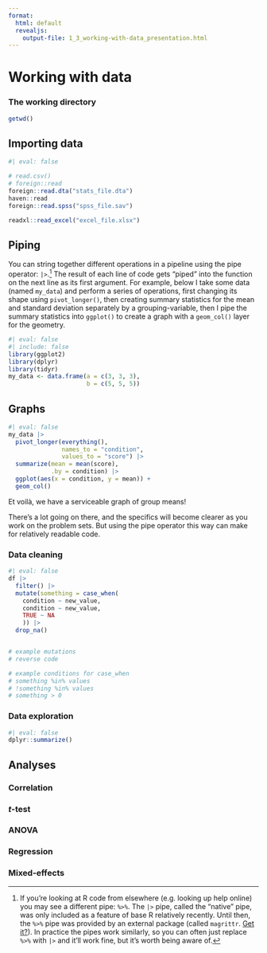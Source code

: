 ```yaml
---
format: 
  html: default
  revealjs: 
    output-file: 1_3_working-with-data_presentation.html
---
```


# Working with data

### The working directory

```r
getwd()

```

## Importing data

```r
#| eval: false

# read.csv()
# foreign::read
foreign::read.dta("stats_file.dta")
haven::read
foreign::read.spss("spss_file.sav")

readxl::read_excel("excel_file.xlsx")
```

## Piping

You can string together different operations in a pipeline using the pipe operator: `|>`.[^1_3_working-with-data-1] The result of each line of code gets "piped" into the function on the next line as its first argument. For example, below I take some data (named `my_data`) and perform a series of operations, first changing its shape using `pivot_longer()`, then creating summary statistics for the mean and standard deviation separately by a grouping-variable, then I pipe the summary statistics into `ggplot()` to create a graph with a `geom_col()` layer for the geometry.

[^1_3_working-with-data-1]: If you're looking at R code from elsewhere (e.g. looking up help online) you may see a different pipe: `%>%`. The `|>` pipe, called the "native" pipe, was only included as a feature of base R relatively recently. Until then, the `%>%` pipe was provided by an external package (called `magrittr`. [Get it?](https://magrittr.tidyverse.org/logo.png)). In practice the pipes work similarly, so you can often just replace `%>%` with `|>` and it'll work fine, but it's worth being aware of.

```r
#| eval: false
#| include: false
library(ggplot2)
library(dplyr)
library(tidyr)
my_data <- data.frame(a = c(3, 3, 3),
                      b = c(5, 5, 5))
```

## Graphs

```r
#| eval: false
my_data |> 
  pivot_longer(everything(),
               names_to = "condition",
               values_to = "score") |> 
  summarize(mean = mean(score),
            .by = condition) |> 
  ggplot(aes(x = condition, y = mean)) +
  geom_col()

```

Et voilà, we have a serviceable graph of group means!

There's a lot going on there, and the specifics will become clearer as you work on the problem sets. But using the pipe operator this way can make for relatively readable code.

### Data cleaning

```r
#| eval: false
df |> 
  filter() |> 
  mutate(something = case_when(
    condition ~ new_value,
    condition ~ new_value,
    TRUE ~ NA
    )) |> 
  drop_na()


# example mutations
# reverse code

# example conditions for case_when
# something %in% values
# !something %in% values
# something > 0
```

### Data exploration

```r
#| eval: false
dplyr::summarize()
```

## Analyses

### Correlation

### $t$-test

### ANOVA

### Regression

### Mixed-effects
